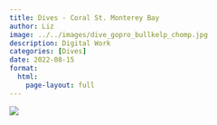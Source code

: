```yaml
---
title: Dives - Coral St. Monterey Bay
author: Liz
image: ../../images/dive_gopro_bullkelp_chomp.jpg
description: Digital Work
categories: [Dives]
date: 2022-08-15
format:
  html:
    page-layout: full
---
```


![](../../images/dive_gopro_bullkelp_chomp.jpg)